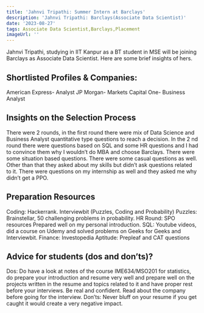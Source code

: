```yaml
---
title: 'Jahnvi Tripathi: Summer Intern at Barclays'
description: 'Jahnvi Tripathi: Barclays(Associate Data Scientist)'
date: '2023-08-27'
tags: Associate Data Scientist,Barclays,Placement
imageUrl: ''
---
```


Jahnvi Tripathi, studying in IIT Kanpur as a BT student in MSE  will be joining Barclays as Associate Data Scientist. Here are some brief insights of hers.

## Shortlisted Profiles & Companies:
American Express- Analyst
JP Morgan- Markets
Capital One- Business Analyst

## Insights on the Selection Process
There were 2 rounds, in the first round there were mix of Data Science and Business Analyst
quantitative type questions to reach a decision.
In the 2 nd round there were questions based on SQL and some HR questions and I had to
convince them why I wouldn’t do MBA and choose Barclays. There were some situation
based questions. There were some casual questions as well.
Other than that they asked about my skills but didn’t ask questions related to it.
There were questions on my internship as well and they asked me why didn’t get a PPO.

##  Preparation Resources
Coding: Hackerrank. Interviewbit (Puzzles, Coding and Probability)
Puzzles: Brainstellar, 50 challenging problems in probability.
HR Round: SPO resources
Prepared well on my personal introduction.
SQL: Youtube videos, did a course on Udemy and solved problems on Geeks for Geeks and
Interviewbit.
Finance: Investopedia
Aptitude: Prepleaf and CAT questions

## Advice for students (dos and don’ts)? 
Dos: Do have a look at notes of the course IME634/MSO201 for statistics, do prepare your
introduction and resume very well and prepare well on the projects written in the resume and
topics related to it and have proper rest before your interviews. Be real and confident. Read
about the company before going for the interview.
Don’ts: Never bluff on your resume if you get caught it would create a very negative impact.

